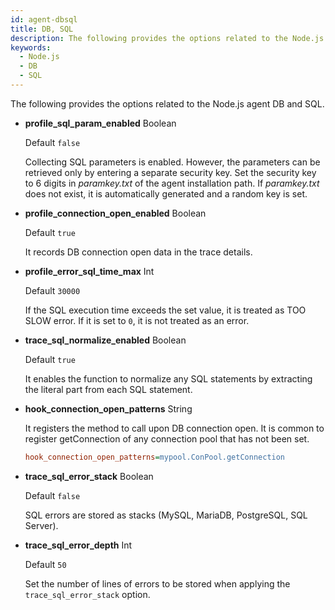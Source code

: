 ```yaml
---
id: agent-dbsql
title: DB, SQL
description: The following provides the options related to the Node.js agent DB and SQL.
keywords:
  - Node.js
  - DB
  - SQL
---
```


The following provides the options related to the Node.js agent DB and SQL.

- **profile_sql_param_enabled** <span class='type'>Boolean</span><ScrollToLink anchor='profile-sql-param' />

  Default `false`

  Collecting SQL parameters is enabled. However, the parameters can be retrieved only by entering a separate security key. Set the security key to 6 digits in _paramkey.txt_ of the agent installation path. If _paramkey.txt_ does not exist, it is automatically generated and a random key is set.

- **profile_connection_open_enabled** <span class='type'>Boolean</span>

  Default `true`

  It records DB connection open data in the trace details.

- **profile_error_sql_time_max** <span class='type'>Int</span>

  Default `30000`

  If the SQL execution time exceeds the set value, it is treated as TOO SLOW error. If it is set to `0`, it is not treated as an error.

- **trace_sql_normalize_enabled** <span class='type'>Boolean</span>

  Default `true`

  It enables the function to normalize any SQL statements by extracting the literal part from each SQL statement.

- **hook_connection_open_patterns** <span class='type'>String</span>

  It registers the method to call upon DB connection open. It is common to register getConnection of any connection pool that has not been set.

  ```ini title='Example'
  hook_connection_open_patterns=mypool.ConPool.getConnection
  ```

- **trace_sql_error_stack** <span class='type'>Boolean</span>

  Default `false`

  SQL errors are stored as stacks (MySQL, MariaDB, PostgreSQL, SQL Server).

- **trace_sql_error_depth** <span class='type'>Int</span>

  Default `50`

  Set the number of lines of errors to be stored when applying the `trace_sql_error_stack` option.
